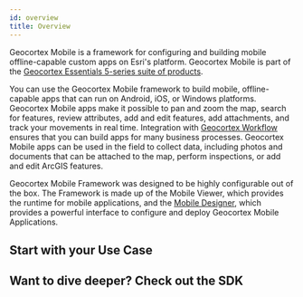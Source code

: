 ```yaml
---
id: overview
title: Overview
---
```



<!-- TODO - do I need a double title here? -->

Geocortex Mobile is a framework for configuring and building mobile offline-capable custom apps on Esri's platform. Geocortex Mobile is part of the [Geocortex Essentials 5-series suite of products](https://www.geocortex.com/products/).

<!--  TODO@Ian ... should this text even exist? -->

You can use the Geocortex Mobile framework to build mobile, offline-capable apps that can run on Android, iOS, or Windows platforms. Geocortex Mobile apps make it possible to pan and zoom the map, search for features, review attributes, add and edit features, add attachments, and track your movements in real time. Integration with [Geocortex Workflow](/docs/workflow/overview) ensures that you can build apps for many business processes. Geocortex Mobile apps can be used in the field to collect data, including photos and documents that can be attached to the map, perform inspections, or add and edit ArcGIS features.

Geocortex Mobile Framework was designed to be highly configurable out of the box. The Framework is made up of the Mobile Viewer, which provides the runtime for mobile applications, and the [Mobile Designer](https://apps.geocortex.com/mobileviewer/designer/), which provides a powerful interface to configure and deploy Geocortex Mobile Applications.

<DesignerCallout />

## Start with your Use Case

<UseCaseContainer>
    <UseCaseCard
        title="Customize the look and feel."
        description="Change the appearance of your application with themes and configuration."
        link="/docs/mobile/use-cases/look-feel"
    />
    <UseCaseCard
        title="Configure custom behaviour with built in commands and operations."
        description="Extend app functionality using Mobile's built in Commands and Operations"
        link="/docs/mobile/concepts/commands-operations"
    />
    <UseCaseCard
        title="Change or extend built in behaviour."
        description="Change the default behaviour of map clicks, map initialization, and more."
        link="/docs/mobile/use-cases/change-default-behaviour"
    />
    <UseCaseCard
        title="Take custom behaviour even further with Workflow."
        description="Use Geocortex Workflow to configure custom behaviour for button presses, application startup, map clicks and more."
        link="/docs/mobile/use-cases/change-default-search-behaviour"
    />
</UseCaseContainer>

## Want to dive deeper? Check out the SDK

<UseCaseContainer>
    <UseCaseCard
        title="Implement a custom form element with Geocortex Workflow"
        description="Extend Workflow forms with Custom UI and functionality."
        link="/docs/mobile/use-cases/implement-custom-workflow-form-element"
    />
    <UseCaseCard
        title="Create a custom activity with Geocortex Workflow."
        description="Add custom behaviour to Workflow that can be leveraged in mobile."
        link="/docs/mobile/use-cases/implement-workflow-activity"
    />
    <UseCaseCard
        title="Extend Mobile's native functionality with custom commands and operations."
        description="Add commands and operations to mobile's infrastructure that implement custom behaviour."
        link="/docs/mobile/use-cases/implement-command-operation"
    />
    <UseCaseCard
        title="Create UI elements with custom components."
        description="Create UI components which can be consumed by mobile apps."
        link="/docs/mobile/use-cases/implement-component-with-ui"
    />
    <UseCaseCard
        title="Extend Mobile's capabilities with custom services."
        description="Build globally available services which can provide utility functions, do background work, and more."
        link="/docs/mobile/use-cases/implement-background-service"
    />
</UseCaseContainer>
